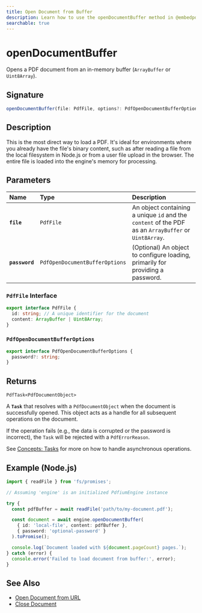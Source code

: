 ```yaml
---
title: Open Document from Buffer
description: Learn how to use the openDocumentBuffer method in @embedpdf/engines to open a PDF from an ArrayBuffer.
searchable: true
---
```


# openDocumentBuffer

Opens a PDF document from an in-memory buffer (`ArrayBuffer` or `Uint8Array`).

## Signature

```typescript
openDocumentBuffer(file: PdfFile, options?: PdfOpenDocumentBufferOptions): PdfTask<PdfDocumentObject>;
````

## Description

This is the most direct way to load a PDF. It's ideal for environments where you already have the file's binary content, such as after reading a file from the local filesystem in Node.js or from a user file upload in the browser. The entire file is loaded into the engine's memory for processing.

## Parameters

| Name | Type | Description |
| :--- | :--- | :--- |
| **`file`** | `PdfFile` | An object containing a unique `id` and the `content` of the PDF as an `ArrayBuffer` or `Uint8Array`. |
| **`password`** | `PdfOpenDocumentBufferOptions` | (Optional) An object to configure loading, primarily for providing a password. |

### `PdfFile` Interface

```typescript
export interface PdfFile {
  id: string; // A unique identifier for the document
  content: ArrayBuffer | Uint8Array;
}
```

### `PdfOpenDocumentBufferOptions`

```typescript
export interface PdfOpenDocumentBufferOptions {
  password?: string;
}
```

## Returns

`PdfTask<PdfDocumentObject>`

A **`Task`** that resolves with a `PdfDocumentObject` when the document is successfully opened. This object acts as a handle for all subsequent operations on the document.

If the operation fails (e.g., the data is corrupted or the password is incorrect), the `Task` will be rejected with a `PdfErrorReason`.

See [Concepts: Tasks](../tasks.md) for more on how to handle asynchronous operations.

## Example (Node.js)

```typescript
import { readFile } from 'fs/promises';

// Assuming 'engine' is an initialized PdfiumEngine instance

try {
  const pdfBuffer = await readFile('path/to/my-document.pdf');

  const document = await engine.openDocumentBuffer(
    { id: 'local-file', content: pdfBuffer },
    { password: 'optional-password' }
  ).toPromise();

  console.log(`Document loaded with ${document.pageCount} pages.`);
} catch (error) {
  console.error('Failed to load document from buffer:', error);
}
```

## See Also

  - [Open Document from URL](open-document-url.md)
  - [Close Document](close-document.md)